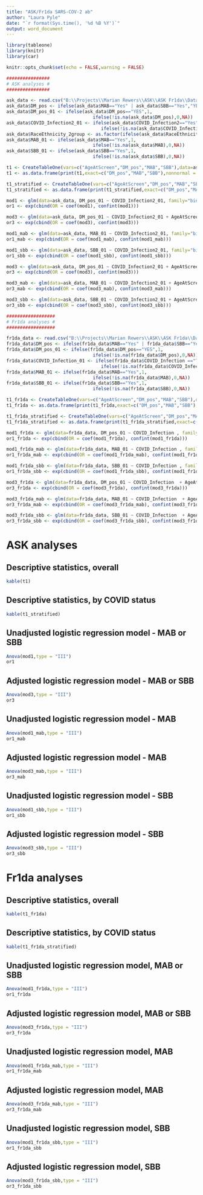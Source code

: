 ```yaml
---
title: "ASK/Fr1da SARS-COV-2 ab"
author: "Laura Pyle"
date: "`r format(Sys.time(), '%d %B %Y')`"
output: word_document
---
```


```r
library(tableone)
library(knitr)
library(car)

knitr::opts_chunk$set(echo = FALSE,warning = FALSE)

################
# ASK analyses #
################

ask_data <- read.csv("B:\\Projects\\Marian Rewers\\ASK\\ASK Fr1da\\Data raw\\ASK dataset for Laura Feb 13 limited.csv",na.strings = c("NA",""," "))
ask_data$DM_pos <- ifelse(ask_data$MAB=="Yes" | ask_data$SBB=="Yes","YES","NO")
ask_data$DM_pos_01 <- ifelse(ask_data$DM_pos=="YES",1,
                                ifelse(!is.na(ask_data$DM_pos),0,NA))
ask_data$COVID_Infection2_01 <- ifelse(ask_data$COVID_Infection2=="Yes",1,
                                   ifelse(!is.na(ask_data$COVID_Infection2),0,NA))
ask_data$RaceEthnicity_2group <- as.factor(ifelse(ask_data$RaceEthnicity %in% c("NHW","Unknown"),"NHW","Not NHW"))
ask_data$MAB_01 <- ifelse(ask_data$MAB=="Yes",1,
                                ifelse(!is.na(ask_data$MAB),0,NA))
ask_data$SBB_01 <- ifelse(ask_data$SBB=="Yes",1,
                                ifelse(!is.na(ask_data$SBB),0,NA))

t1 <- CreateTableOne(vars=c("AgeAtScreen","DM_pos","MAB","SBB"),data=ask_data)
t1 <- as.data.frame(print(t1,exact=c("DM_pos","MAB","SBB"),nonnormal = "AgeAtScreen",printToggle = F))

t1_stratified <- CreateTableOne(vars=c("AgeAtScreen","DM_pos","MAB","SBB"),strata = "COVID_Infection2", data=ask_data)
t1_stratified <- as.data.frame(print(t1_stratified,exact=c("DM_pos","MAB","SBB"),nonnormal = "AgeAtScreen",printToggle = F))

mod1 <- glm(data=ask_data, DM_pos_01 ~ COVID_Infection2_01, family="binomial")
or1 <- exp(cbind(OR = coef(mod1), confint(mod1)))

mod3 <- glm(data=ask_data, DM_pos_01 ~ COVID_Infection2_01 + AgeAtScreen + Sex + T1D_Fam + RaceEthnicity_2group, family="binomial")
or3 <- exp(cbind(OR = coef(mod3), confint(mod3)))

mod1_mab <- glm(data=ask_data, MAB_01 ~ COVID_Infection2_01, family="binomial")
or1_mab <- exp(cbind(OR = coef(mod1_mab), confint(mod1_mab)))

mod1_sbb <- glm(data=ask_data, SBB_01 ~ COVID_Infection2_01, family="binomial")
or1_sbb <- exp(cbind(OR = coef(mod1_sbb), confint(mod1_sbb)))

mod3 <- glm(data=ask_data, DM_pos_01 ~ COVID_Infection2_01 + AgeAtScreen + Sex + T1D_Fam + RaceEthnicity_2group, family="binomial")
or3 <- exp(cbind(OR = coef(mod3), confint(mod3)))

mod3_mab <- glm(data=ask_data, MAB_01 ~ COVID_Infection2_01 + AgeAtScreen + Sex + T1D_Fam + RaceEthnicity_2group, family="binomial")
or3_mab <- exp(cbind(OR = coef(mod3_mab), confint(mod3_mab)))

mod3_sbb <- glm(data=ask_data, SBB_01 ~ COVID_Infection2_01 + AgeAtScreen + Sex + T1D_Fam + RaceEthnicity_2group, family="binomial")
or3_sbb <- exp(cbind(OR = coef(mod3_sbb), confint(mod3_sbb)))

##################
# Fr1da analyses #
##################

fr1da_data <- read.csv("B:\\Projects\\Marian Rewers\\ASK\\ASK Fr1da\\Data raw\\Fr1da dataset for Laura Feb 13 limited.csv",na.strings = c("NA",""," "))
fr1da_data$DM_pos <- ifelse(fr1da_data$MAB=="Yes" | fr1da_data$SBB=="Yes","YES","NO")
fr1da_data$DM_pos_01 <- ifelse(fr1da_data$DM_pos=="YES",1,
                                ifelse(!is.na(fr1da_data$DM_pos),0,NA))
fr1da_data$COVID_Infection_01 <- ifelse(fr1da_data$COVID_Infection =="TRUE",1,
                                   ifelse(!is.na(fr1da_data$COVID_Infection ),0,NA))
fr1da_data$MAB_01 <- ifelse(fr1da_data$MAB=="Yes",1,
                                ifelse(!is.na(fr1da_data$MAB),0,NA))
fr1da_data$SBB_01 <- ifelse(fr1da_data$SBB=="Yes",1,
                                ifelse(!is.na(fr1da_data$SBB),0,NA))

t1_fr1da <- CreateTableOne(vars=c("AgeAtScreen","DM_pos","MAB","SBB"),data=fr1da_data)
t1_fr1da <- as.data.frame(print(t1_fr1da,exact=c("DM_pos","MAB","SBB"),nonnormal = "AgeAtScreen",printToggle = F))

t1_fr1da_stratified <- CreateTableOne(vars=c("AgeAtScreen","DM_pos","MAB","SBB"),strata = "COVID_Infection", data=fr1da_data)
t1_fr1da_stratified <- as.data.frame(print(t1_fr1da_stratified,exact=c("DM_pos","MAB","SBB"),nonnormal = "AgeAtScreen",printToggle = F))

mod1_fr1da <- glm(data=fr1da_data, DM_pos_01 ~ COVID_Infection , family="binomial")
or1_fr1da <- exp(cbind(OR = coef(mod1_fr1da), confint(mod1_fr1da)))

mod1_fr1da_mab <- glm(data=fr1da_data, MAB_01 ~ COVID_Infection , family="binomial")
or1_fr1da_mab <- exp(cbind(OR = coef(mod1_fr1da_mab), confint(mod1_fr1da_mab)))

mod1_fr1da_sbb <- glm(data=fr1da_data, SBB_01 ~ COVID_Infection , family="binomial")
or1_fr1da_sbb <- exp(cbind(OR = coef(mod1_fr1da_sbb), confint(mod1_fr1da_sbb)))

mod3_fr1da <- glm(data=fr1da_data, DM_pos_01 ~ COVID_Infection  + AgeAtScreen + Sex + T1D_Fam, family="binomial")
or3_fr1da <- exp(cbind(OR = coef(mod3_fr1da), confint(mod3_fr1da)))

mod3_fr1da_mab <- glm(data=fr1da_data, MAB_01 ~ COVID_Infection  + AgeAtScreen + Sex + T1D_Fam, family="binomial")
or3_fr1da_mab <- exp(cbind(OR = coef(mod3_fr1da_mab), confint(mod3_fr1da_mab)))

mod3_fr1da_sbb <- glm(data=fr1da_data, SBB_01 ~ COVID_Infection  + AgeAtScreen + Sex + T1D_Fam, family="binomial")
or3_fr1da_sbb <- exp(cbind(OR = coef(mod3_fr1da_sbb), confint(mod3_fr1da_sbb)))
```

# ASK analyses

## Descriptive statistics, overall

```r
kable(t1)
```

## Descriptive statistics, by COVID status

```r
kable(t1_stratified)
```

## Unadjusted logistic regression model - MAB or SBB

```r
Anova(mod1,type = "III")
or1
```

## Adjusted logistic regression model - MAB or SBB

```r
Anova(mod3,type = "III")
or3
```

## Unadjusted logistic regression model - MAB 

```r
Anova(mod1_mab,type = "III")
or1_mab
```

## Adjusted logistic regression model - MAB 

```r
Anova(mod3_mab,type = "III")
or3_mab
```

## Unadjusted logistic regression model - SBB 

```r
Anova(mod1_sbb,type = "III")
or1_sbb
```

## Adjusted logistic regression model - SBB 

```r
Anova(mod3_sbb,type = "III")
or3_sbb
```

# Fr1da analyses

## Descriptive statistics, overall

```r
kable(t1_fr1da)
```

## Descriptive statistics, by COVID status

```r
kable(t1_fr1da_stratified)
```

## Unadjusted logistic regression model, MAB or SBB

```r
Anova(mod1_fr1da,type = "III")
or1_fr1da
```

## Adjusted logistic regression model, MAB or SBB

```r
Anova(mod3_fr1da,type = "III")
or3_fr1da
```

## Unadjusted logistic regression model, MAB

```r
Anova(mod1_fr1da_mab,type = "III")
or1_fr1da_mab
```

## Adjusted logistic regression model, MAB

```r
Anova(mod3_fr1da_mab,type = "III")
or3_fr1da_mab
```

## Unadjusted logistic regression model, SBB

```r
Anova(mod1_fr1da_sbb,type = "III")
or1_fr1da_sbb
```

## Adjusted logistic regression model, SBB

```r
Anova(mod3_fr1da_sbb,type = "III")
or3_fr1da_sbb
```